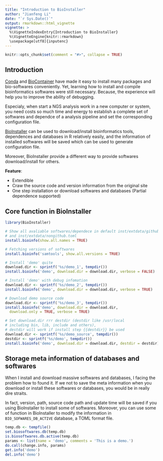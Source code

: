 ```yaml
---
title: "Introduction to BioInstaller"
author: "Jianfeng Li"
date: "`r Sys.Date()`"
output: rmarkdown::html_vignette
vignette: >
  %\VignetteIndexEntry{Introduction to BioInstaller}
  %\VignetteEngine{knitr::rmarkdown}
  \usepackage[utf8]{inputenc}
---
```


```r
knitr::opts_chunk$set(comment = "#>", collapse = TRUE)
```

## Introduction
[Conda](https://conda.io/docs/intro.html) and [BioContainer](https://biocontainers.pro) have made it easy to install many packages and bio-softwares conveniently. Yet, learning how to install and compile bioinformatics softwares were still necessary. Because, the experience will help you to improve the ability of debugging.

Especialy, when start a NGS analysis work in a new computer or system, you need costs so much time and energy to
 establish a complete set of softwares and dependce of a analysis pipeline and set the corresponding configuration file.

[BioInstaller](https://github.com/JhuangLab/BioInstaller) can be used to download/install bioinformatics tools, dependences and databases in R relatively easily, and the information of installed softwares will be saved which can be used to generate configuration file.

Moreover, BioInstaller provide a different way to provide softwares download/install for others.

**Feature**:

- Extendible
- Craw the source code and version information from the original site
- One step installation or download softwares and databases (Partial dependence supported)

## Core function in BioInstaller

```r
library(BioInstaller)

# Show all avaliable softwares/dependece in default inst/extdata/github.toml 
# and inst/extdata/nongithub.toml
install.bioinfo(show.all.names = TRUE)

# Fetching versions of softwares
install.bioinfo('samtools', show.all.versions = TRUE)

# Install 'demo' quite
download.dir <- sprintf('%s/demo_1', tempdir())
install.bioinfo('demo', download.dir = download.dir, verbose = FALSE)

# Install 'demo' with debug infomation
download.dir <- sprintf('%s/demo_2', tempdir())
install.bioinfo('demo', download.dir = download.dir, verbose = TRUE)

# Download demo source code
download.dir <- sprintf('%s/demo_3', tempdir())
install.bioinfo('demo', download.dir = download.dir,
  download.only = TRUE, verbose = TRUE)

# Set download.dir rrr destdir (destdir like /usr/local 
# including bin, lib, include and others), 
# destdir will work if install step {{destdir}} be used
download.dir <- sprintf('%s/demo_source', tempdir())
destdir <- sprintf('%s/demo', tempdir())
install.bioinfo('demo', download.dir = download.dir, destdir = destdir)
```

## Storage meta information of databases and softwares

When I install and download massive softwares and databases, I facing the problem how to found it. If we not to save the meta information when you download or install these softwares or databases, you would be in really dire straits. 

In fact, version, path, source code path and update time will be saved if you using BioInstaller to install some of softwares. Moreover, you can use some of function in BioInstaller to modify the information in `BIO_SOFWARES_DB_ACTIVE` database, a TOML format file.

```r
temp.db <- tempfile()
set.biosoftwares.db(temp.db)
is.biosoftwares.db.active(temp.db)
params <- list(name = 'demo', comments = 'This is a demo.')
do.call(change.info, params)
get.info('demo')
del.info('demo')
```


